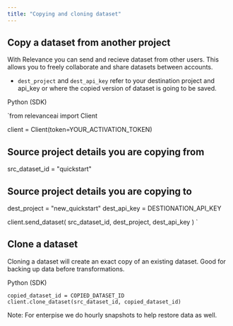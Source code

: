 ```yaml
---
title: "Copying and cloning dataset"
---
```


## Copy a dataset from another project

With Relevance you can send and recieve dataset from other users. This allows you to freely collaborate and share datasets between accounts.

* `dest_project` and `dest_api_key` refer to your destination project and api\_key or where the copied version of dataset is going to be saved.

Python (SDK)

`from relevanceai import Client

client = Client(token=YOUR_ACTIVATION_TOKEN)

## Source project details you are copying from
src_dataset_id = "quickstart"

## Source project details you are copying to
dest_project = "new_quickstart"
dest_api_key = DESTIONATION_API_KEY

client.send_dataset(
    src_dataset_id,
    dest_project,
    dest_api_key
)
`

## Clone a dataset

Cloning a dataset will create an exact copy of an existing dataset. Good for backing up data before transformations.

Python (SDK)

`copied_dataset_id = COPIED_DATASET_ID
client.clone_dataset(src_dataset_id, copied_dataset_id)
`

Note: For enterpise we do hourly snapshots to help restore data as well.
